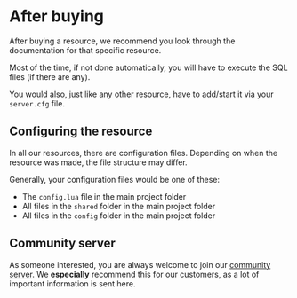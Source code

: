 # After buying

After buying a resource, we recommend you look through the documentation for that specific resource.

Most of the time, if not done automatically, you will have to execute the SQL files (if there are any).

You would also, just like any other resource, have to add/start it via your `server.cfg` file.

## Configuring the resource

In all our resources, there are configuration files. Depending on when the resource was made, the file structure may differ.

Generally, your configuration files would be one of these:

- The `config.lua` file in the main project folder
- All files in the `shared` folder in the main project folder
- All files in the `config` folder in the main project folder

## Community server

As someone interested, you are always welcome to join our [community server](http://docs.zerio-scripts.com). We **especially** recommend this for our customers, as a lot of important information is sent here.
